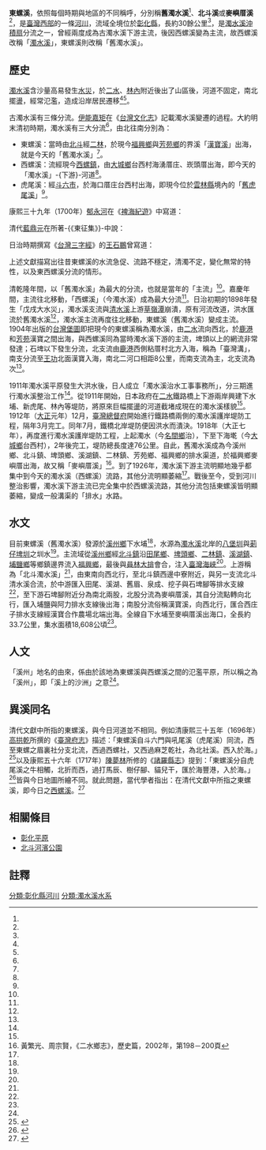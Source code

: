 {{About|濁水溪的北側分流|清朝文獻所指的東螺溪|西螺溪}}
{{Infobox river
| river_name = 東螺溪
| native_name = 麥嶼厝溪、北斗溪
| other_name = 舊濁水溪
| image_name = 北斗河濱公園 美人樹.jpg
| image_size = 250px
| caption    = 位於舊濁水溪岸的[[北斗河濱公園|北斗河濱公園]]
| origin     = [[濁水溪|濁水溪]]北岸[[八堡圳|八堡圳]]與[[莿仔埤圳|莿仔埤圳]]
| mouth      = 福寶
| mouth_lat_d = 24
| mouth_lat_m = 03
| mouth_lat_s = 10
| mouth_lat_NS = N
| mouth_long_d = 120
| mouth_long_m = 24
| mouth_long_s = 10
| mouth_long_EW = E
| progression = [[臺灣海峽|臺灣海峽]]
| basin_countries = 
| location   = [[彰化平原|彰化平原]]
| length     = 30餘公里<ref name="taiwanschoolnet"/>
| elevation  = 
| mouth_elevation = 0
| discharge  = 
| watershed  = 18,608公頃<ref name="陳瑞燦"/>
}}
'''東螺溪'''，依照每個時期與地區的不同稱呼，分別稱'''舊濁水溪'''<ref name="舊濁水溪體驗之旅"/>、'''北斗溪'''或'''麥嶼厝溪'''<ref name="地名與歷史沿革"/>，是[[臺灣西部|臺灣西部]]的一條[[河川|河川]]，流域全境位於[[彰化縣|彰化縣]]，長約30餘公里<ref name="taiwanschoolnet"/>，是[[濁水溪沖積扇|濁水溪沖積扇]]分流之一，曾經兩度成為古濁水溪下游主流，後因西螺溪變為主流，故西螺溪改稱「[[濁水溪|濁水溪]]」，東螺溪則改稱「舊濁水溪」。

== 歷史 ==
[[濁水溪|濁水溪]]含沙量高易發生[[水災|水災]]，於[[二水|二水]]、[[林內鄉|林內]]附近後出了山區後，河道不固定，南北擺盪，經常氾濫，造成沿岸居民遷移<ref name="水利署第四河川局"/><ref name="taiwanschoolnet"/>。

古濁水溪有三條分流。[[伊能嘉矩|伊能嘉矩]]在《[[台灣文化志|台灣文化志]]》記載濁水溪變遷的過程。大約明末清初時期，濁水溪有三大分流<ref name="陳榮慶"/>，由北往南分別為：
*東螺溪：當時由[[北斗鎮_(台灣)|北斗]]經[[二林|二林]]，於現今[[福興鄉_(台灣)|福興鄉]]與[[芳苑鄉|芳苑鄉]]的界溪「[[漢寶溪|漢寶溪]]」出海，就是今天的「舊濁水溪」<ref name="陳榮慶"/>。
*西螺溪：流經現今[[西螺鎮|西螺鎮]]，由[[大城鄉|大城鄉]]台西村海湧厝庄、崁頭厝出海，即今天的「濁水溪」-{下游}-河道<ref name="陳榮慶"/>。
*虎尾溪：經[[斗六市|斗六市]]，於海口厝庄台西村出海，即現今位於[[雲林縣|雲林縣]]境內的「[[舊虎尾溪|舊虎尾溪]]」<ref name="陳榮慶"/>。

康熙三十九年（1700年）[[郁永河|郁永河]]在《[[裨海紀遊|裨海紀遊]]》中寫道：{{cquote|至東螺溪，與西螺溪廣正等，而水深湍急過之。轅中牛懼溺臥而浮，番兒十餘，扶輪以濟，不溺者幾矣。}}

清代[[藍鼎元|藍鼎元]]在所著-{《東征集》}-中說：{{cquote|於辛丑秋初，巡斗六門而北，將之半線，至溪岸，稍坐，令人馬皆少休。已而揚鞭疾馳，水半馬腹，車牛皆騰躍而過。亦奇景也！溪源出水沙連，合猫丹蠻蠻之濁流，為濁水溪。從牛相觸二山間流下，北分為東螺溪。又南匯阿拔泉之流，為西螺溪。阿拔泉溪發源阿里山。過竹腳寮山為阿拔泉渡。西入於虎尾四溪。牽合雜錯，而清濁分明。虎尾純濁，阿拔泉純清；惟東螺清濁不定，且沙土壅決，盈涸無常。吾友阮子章云：『去年虎尾寬，今年虎尾隘。去年東螺乾，今年東螺澮。』又云：『餘流附入阿拔泉，虎尾之名猶相沿。』}}

日治時期撰寫《[[台灣三字經|台灣三字經]]》的[[王石鵬|王石鵬]]曾寫道：{{cquote|虎尾溪，牛相觸，東西螺，分委曲。}}

上述文獻描寫出往昔東螺溪的水流急促、流路不穩定，清濁不定，變化無常的特性，以及東西螺溪分流的情形。

清乾隆年間，以「舊濁水溪」為最大的分流，也就是當年的「主流」<ref name="陳榮慶"/>。嘉慶年間，主流往北移動，「西螺溪」（今濁水溪）成為最大分流<ref name="陳榮慶"/>。日治初期的1898年發生「戊戌大水災」，濁水溪支流與[[清水溪_(南投縣)|清水溪]]上游[[草嶺潭|草嶺潭]]崩潰，原有河流改道，洪水匯流於舊濁水溪<ref name="taiwanschoolnet"/>，濁水溪主流再度往北移動，東螺溪（舊濁水溪）變成主流。1904年出版的[[台灣堡圖|台灣堡圖]]即把現今的東螺溪稱為濁水溪，由[[二水|二水]]流向西北，於[[鹿港|鹿港]]和[[芳苑|芳苑]]漢寶之間出海，與西螺溪同為當時濁水溪下游的主流，埤頭以上的網流非常發達；石埤以下發生分流，北支流由[[鹿港|鹿港]]西側粘厝村北方入海，稱為「臺灣溝」，南支分流至[[王功|王功]]北面漢寶入海，南北二河口相距8公里，而南支流為主，北支流為次<ref name="地形區"/>。

1911年濁水溪平原發生大洪水後，日人成立「濁水溪治水工事事務所」，分三期進行濁水溪整治工作<ref name="水利署第四河川局"/>。從1911年開始，日本政府在[[二水|二水]]鐵路橋上下游兩岸興建下水埔、新虎尾、林內等堤防，將原來巨幅擺盪的河道截堵成現在的濁水溪樣貌<ref name="張炎銘"/>。1912年（[[大正|大正]]元年）12月，[[臺灣總督府|臺灣總督府]]開始進行鐵路橋兩側的濁水溪護岸堤防工程，隔年3月完工。同年7月，鐵橋北岸堤防便因洪水而潰決。1918年（大正七年），再度進行濁水溪護岸堤防工程，上起濁水（今[[名間鄉|名間鄉]]治），下至下海墘（今[[大城鄉|大城鄉]]台西村），2年後完工，堤防總長度達76公里。自此，舊濁水溪成為今溪州鄉、北斗鎮、埤頭鄉、溪湖鎮、二林鎮、芳苑鄉、福興鄉的排水渠道，於福興鄉麥嶼厝出海，故又稱「麥嶼厝溪」<ref>黃繁光、周宗賢，《二水鄉志》，歷史篇，2002年，第198－200頁</ref>。到了1926年，濁水溪下游主流明顯地幾乎都集中到今天的濁水溪（西螺溪）流路，其他分流明顯萎縮<ref name="陳榮慶"/>。戰後至今，受到河川整治影響，濁水溪下游主流已完全集中於西螺溪流路，其他分流包括東螺溪皆明顯萎縮，變成一般溝渠的「排水」水路。

== 水文 ==
目前東螺溪（舊濁水溪）發源於[[溪州鄉|溪州鄉]]下水埔<ref name="陳瑞燦"/>，水源為[[濁水溪|濁水溪]]北岸的[[八堡圳|八堡圳]]與[[莿仔埤圳|莿仔埤圳]]之圳水<ref name="taiwanschoolnet"/>。主流域從[[溪州鄉|溪州鄉]]經[[北斗鎮_(台灣)|北斗鎮]]沿[[田尾鄉|田尾鄉]]、[[埤頭鄉|埤頭鄉]]、[[二林鎮|二林鎮]]、[[溪湖鎮|溪湖鎮]]、[[埔鹽鄉|埔鹽鄉]]等鄉鎮邊界流入[[福興鄉_(台灣)|福興鄉]]，最後與[[員林大排|員林大排]]會合，注入[[臺灣海峽|臺灣海峽]]<ref name="taiwanschoolnet"/>。上游稱為「北斗濁水溪」<ref name="陳瑞燦"/>，由東南向西北行，至北斗鎮西邊中寮附近，與另一支流北斗清水溪合流，於中游匯入田尾、溪湖、舊眉、泉成、挖子與石埤腳等排水支線<ref name="陳瑞燦"/>，至下游石埤腳附近分為南北兩股，北股分流為麥嶼厝溪，其自分流點轉向北行，匯入埔鹽與阿力排水支線後出海；南股分流俗稱漢寶溪，向西北行，匯合西庄子排水支線經漢寶合作農場北端出海。全線自下水埔至麥嶼厝溪出海口，全長約33.7公里，集水面積18,608公頃<ref name="陳瑞燦"/>。

== 人文 ==
「溪州」地名的由來，係由於該地為東螺溪與西螺溪之間的氾濫平原，所以稱之為「溪州」，即「溪上的沙洲」之意<ref name="whsh"/>。

==異溪同名==
清代文獻中所指的東螺溪，與今日河道並不相同。例如清康熙三十五年（1696年）[[高拱乾|高拱乾]]所撰的《[[臺灣府志|臺灣府志]]》描述：「東螺溪自斗六門與吼尾溪（虎尾溪）同流，西至東螺之眉裏社分支北流，西過西螺社，又西過麻芝乾社，為北社溪。西入於海。」<ref>{{Cite web |url=https://ctext.org/wiki.pl?if=gb&chapter=837420 |title=《台灣府志》，卷一，高拱乾，中國哲學書電子化計劃 |access-date=2019-09-01 |archive-date=2021-02-10 |archive-url=https://web.archive.org/web/20210210154925/https://ctext.org/wiki.pl?if=gb&chapter=837420 |dead-url=no }}</ref>以及康熙五十六年（1717年）[[陳夢林|陳夢林]]所修的《[[諸羅縣志|諸羅縣志]]》提到：「東螺溪分自虎尾溪之牛相觸，北折而西，過打馬辰、樹仔腳、貓兒干，匯於海豐港，入於海。」<ref>{{Cite web |url=https://ctext.org/wiki.pl?if=gb&chapter=520753 |title=《諸羅縣志》，卷一，周鍾瑄，中國哲學書電子化計劃 |access-date=2019-09-01 |archive-date=2018-05-14 |archive-url=https://web.archive.org/web/20180514064928/https://ctext.org/wiki.pl?if=gb&chapter=520753 |dead-url=no }}</ref>皆與今日地圖所繪不同。就此問題，當代學者指出：在清代文獻中所指之東螺溪，即今日之[[西螺溪|西螺溪]]。<ref>{{Cite web |url=http://www1.geo.ntnu.edu.tw/~shensm/Course/CourseWork/TaiGeom_Stu90/19%E6%BF%81%E6%B0%B4%E6%BA%AA(%E6%9B%B4%E6%96%B0%E7%89%88)/changing.htm#%E9%99%84%E5%9C%96 |title=《濁水溪河道變遷之考證》，張瑞津，國立臺灣師範大學地理研究報告第11期，1985年，第210頁 |access-date=2019-09-01 |archive-date=2019-09-10 |archive-url=https://web.archive.org/web/20190910061051/http://www1.geo.ntnu.edu.tw/~shensm/Course/CourseWork/TaiGeom_Stu90/19%E6%BF%81%E6%B0%B4%E6%BA%AA(%E6%9B%B4%E6%96%B0%E7%89%88)/changing.htm#%E9%99%84%E5%9C%96 |dead-url=no }}</ref>

== 相關條目 ==
*[[彰化平原|彰化平原]]
*[[北斗河濱公園|北斗河濱公園]]

== 註釋 ==
{{Reflist| refs=
<ref name="whsh">{{cite web|language=zh-tw|url=http://teacher.whsh.tc.edu.tw/huanyin/tw_teaching_308.htm#b18|title=地名解說集錦|author=|publisher=國立臺中文華高級中學|date=|accessdate=2015-09-06|archive-date=2020-06-24|archive-url=https://web.archive.org/web/20200624050033/https://teacher.whsh.tc.edu.tw/huanyin/tw_teaching_308.htm#b18|dead-url=no}}</ref>

<ref name="地形區">{{cite web|language=zh-tw|url=http://www1.geo.ntnu.edu.tw/~shensm/Course/CourseWork/TaiGeom_Stu/%E5%BD%B0%E5%8C%96%E7%B8%A3%E8%8A%B3%E8%8B%91%E9%84%89/new_page_3.htm|title=地形區|author=|publisher=國立臺灣師範大學地理學系|date=|accessdate=2015-09-03|archive-date=2019-12-26|archive-url=https://web.archive.org/web/20191226101731/http://www1.geo.ntnu.edu.tw/~shensm/Course/CourseWork/TaiGeom_Stu/%E5%BD%B0%E5%8C%96%E7%B8%A3%E8%8A%B3%E8%8B%91%E9%84%89/new_page_3.htm|dead-url=no}}</ref>

<ref name="陳瑞燦">{{cite web|language=zh-tw|url=http://envir.utaipei.edu.tw/files/archive/60_ee0dd180.pdf|title=舊濁水溪資源之探究與推廣|author=陳瑞燦，王佩蓮，夏太長|publisher=環境教育學刊第四期|date=|accessdate=2015-09-02|archive-date=2016-03-04|archive-url=https://web.archive.org/web/20160304085017/http://envir.utaipei.edu.tw/files/archive/60_ee0dd180.pdf|dead-url=yes}}</ref>

<ref name="地名與歷史沿革">{{cite web|language=zh-tw|url=http://town.chcg.gov.tw/fuxing/07other/main.asp?main_id=1|title=地名與歷史沿革|author=|publisher=彰化縣政府- 福興鄉公所|date=|accessdate=2015-09-02|archive-date=2020-08-07|archive-url=https://web.archive.org/web/20200807214057/http://town.chcg.gov.tw/fuxing/07other/main.asp?main_id=1|dead-url=no}}</ref>

<ref name="舊濁水溪體驗之旅">{{cite web|language=zh-tw|url=http://www.puyan.gov.tw/tour/Details.aspx?Parser=13,9,129,128,,,73|title=舊濁水溪體驗之旅|author=|publisher=彰化縣埔鹽鄉公所|date=|accessdate=2015-09-02}}</ref>

<ref name="taiwanschoolnet">{{cite web|language=zh-tw|url=http://library.taiwanschoolnet.org/cyberfair2011/hosin100/location.htm|title=東螺溪介紹|author=|publisher=台灣學校網|date=|accessdate=2015-09-02|archive-date=2017-05-27|archive-url=https://web.archive.org/web/20170527091806/http://library.taiwanschoolnet.org/cyberfair2011/hosin100/location.htm|dead-url=no}}</ref>

<ref name="陳榮慶">{{cite web|language=zh-tw|url=http://www.taconet.com.tw/chinq/%BFB%A4%F4%B7%CB.htm|title=濁水溪|author=陳榮慶|publisher=|date=|accessdate=2015-09-02|archive-date=2021-04-13|archive-url=https://web.archive.org/web/20210413040231/http://www.taconet.com.tw/chinq/%BFB%A4%F4%B7%CB.htm|dead-url=no}}</ref>

<ref name="張炎銘">{{cite book|author=張炎銘|title=遊大河聽故事 |year=2013 |publisher=科技圖書  |location=臺北市 |pages= |isbn=978-957-655-517-6 }}</ref>

<ref name="水利署第四河川局">{{cite web|language=zh-tw|url=http://www.wra04.gov.tw/ct.asp?xItem=60255&ctNode=31519&mp=99|title=清朝、日治時期的濁水溪防洪|author=|publisher=水利署第四河川局|date=|accessdate=2015-09-02|deadurl=yes|archiveurl=https://web.archive.org/web/20160304111521/http://www.wra04.gov.tw/ct.asp?xItem=60255&ctNode=31519&mp=99|archivedate=2016-03-04}}</ref>
}}

{{濁水溪}}
{{台灣河流}}
[[分類:彰化縣河川|分類:彰化縣河川]]
[[分類:濁水溪水系|分類:濁水溪水系]]